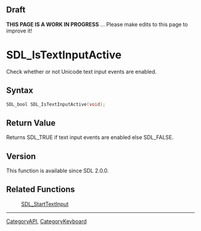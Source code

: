 
== Draft ==


'''THIS PAGE IS A WORK IN PROGRESS''' ... Please make edits to this page to improve it!



<!-- #*^*^*^*^*See https://wiki.libsdl.org/SGFunctions for details on editing this page*^*^*^*^* -->


= SDL_IsTextInputActive =

Check whether or not Unicode text input events are enabled.

== Syntax ==

<syntaxhighlight lang='c'>
SDL_bool SDL_IsTextInputActive(void);
</syntaxhighlight>

== Return Value ==

Returns SDL_TRUE if text input events are enabled else SDL_FALSE.



== Version ==

This function is available since SDL 2.0.0.



== Related Functions ==

:[[SDL_StartTextInput]]

----
[[CategoryAPI]], [[CategoryKeyboard]]
<!-- #See the Style Guide for instructions on editing the footer. -->


